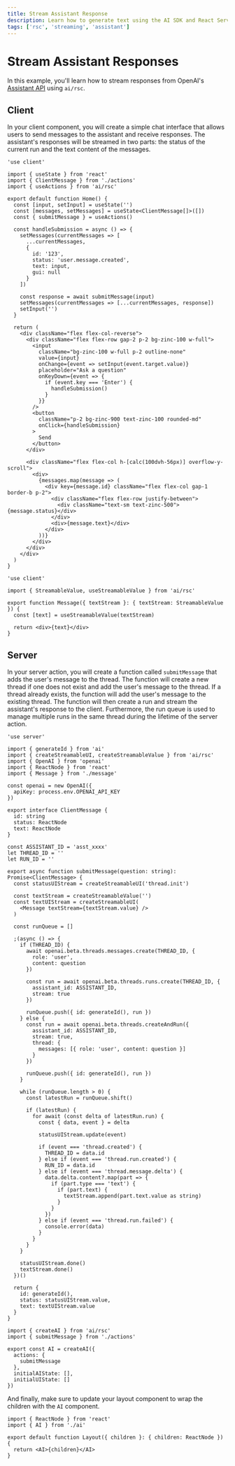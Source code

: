 ```yaml
---
title: Stream Assistant Response
description: Learn how to generate text using the AI SDK and React Server Components.
tags: ['rsc', 'streaming', 'assistant']
---
```


# Stream Assistant Responses

In this example, you'll learn how to stream responses from OpenAI's [Assistant API](https://platform.openai.com/docs/assistants/overview) using `ai/rsc`.

## Client

In your client component, you will create a simple chat interface that allows users to send messages to the assistant and receive responses. The assistant's responses will be streamed in two parts: the status of the current run and the text content of the messages.

```tsx filename='app/page.tsx'
'use client'

import { useState } from 'react'
import { ClientMessage } from './actions'
import { useActions } from 'ai/rsc'

export default function Home() {
  const [input, setInput] = useState('')
  const [messages, setMessages] = useState<ClientMessage[]>([])
  const { submitMessage } = useActions()

  const handleSubmission = async () => {
    setMessages(currentMessages => [
      ...currentMessages,
      {
        id: '123',
        status: 'user.message.created',
        text: input,
        gui: null
      }
    ])

    const response = await submitMessage(input)
    setMessages(currentMessages => [...currentMessages, response])
    setInput('')
  }

  return (
    <div className="flex flex-col-reverse">
      <div className="flex flex-row gap-2 p-2 bg-zinc-100 w-full">
        <input
          className="bg-zinc-100 w-full p-2 outline-none"
          value={input}
          onChange={event => setInput(event.target.value)}
          placeholder="Ask a question"
          onKeyDown={event => {
            if (event.key === 'Enter') {
              handleSubmission()
            }
          }}
        />
        <button
          className="p-2 bg-zinc-900 text-zinc-100 rounded-md"
          onClick={handleSubmission}
        >
          Send
        </button>
      </div>

      <div className="flex flex-col h-[calc(100dvh-56px)] overflow-y-scroll">
        <div>
          {messages.map(message => (
            <div key={message.id} className="flex flex-col gap-1 border-b p-2">
              <div className="flex flex-row justify-between">
                <div className="text-sm text-zinc-500">{message.status}</div>
              </div>
              <div>{message.text}</div>
            </div>
          ))}
        </div>
      </div>
    </div>
  )
}
```

```tsx filename='app/message.tsx'
'use client'

import { StreamableValue, useStreamableValue } from 'ai/rsc'

export function Message({ textStream }: { textStream: StreamableValue }) {
  const [text] = useStreamableValue(textStream)

  return <div>{text}</div>
}
```

## Server

In your server action, you will create a function called `submitMessage` that adds the user's message to the thread. The function will create a new thread if one does not exist and add the user's message to the thread. If a thread already exists, the function will add the user's message to the existing thread. The function will then create a run and stream the assistant's response to the client. Furthermore, the run queue is used to manage multiple runs in the same thread during the lifetime of the server action.

```tsx filename='app/actions.tsx'
'use server'

import { generateId } from 'ai'
import { createStreamableUI, createStreamableValue } from 'ai/rsc'
import { OpenAI } from 'openai'
import { ReactNode } from 'react'
import { Message } from './message'

const openai = new OpenAI({
  apiKey: process.env.OPENAI_API_KEY
})

export interface ClientMessage {
  id: string
  status: ReactNode
  text: ReactNode
}

const ASSISTANT_ID = 'asst_xxxx'
let THREAD_ID = ''
let RUN_ID = ''

export async function submitMessage(question: string): Promise<ClientMessage> {
  const statusUIStream = createStreamableUI('thread.init')

  const textStream = createStreamableValue('')
  const textUIStream = createStreamableUI(
    <Message textStream={textStream.value} />
  )

  const runQueue = []

  ;(async () => {
    if (THREAD_ID) {
      await openai.beta.threads.messages.create(THREAD_ID, {
        role: 'user',
        content: question
      })

      const run = await openai.beta.threads.runs.create(THREAD_ID, {
        assistant_id: ASSISTANT_ID,
        stream: true
      })

      runQueue.push({ id: generateId(), run })
    } else {
      const run = await openai.beta.threads.createAndRun({
        assistant_id: ASSISTANT_ID,
        stream: true,
        thread: {
          messages: [{ role: 'user', content: question }]
        }
      })

      runQueue.push({ id: generateId(), run })
    }

    while (runQueue.length > 0) {
      const latestRun = runQueue.shift()

      if (latestRun) {
        for await (const delta of latestRun.run) {
          const { data, event } = delta

          statusUIStream.update(event)

          if (event === 'thread.created') {
            THREAD_ID = data.id
          } else if (event === 'thread.run.created') {
            RUN_ID = data.id
          } else if (event === 'thread.message.delta') {
            data.delta.content?.map(part => {
              if (part.type === 'text') {
                if (part.text) {
                  textStream.append(part.text.value as string)
                }
              }
            })
          } else if (event === 'thread.run.failed') {
            console.error(data)
          }
        }
      }
    }

    statusUIStream.done()
    textStream.done()
  })()

  return {
    id: generateId(),
    status: statusUIStream.value,
    text: textUIStream.value
  }
}
```

```tsx filename="app/ai.ts"
import { createAI } from 'ai/rsc'
import { submitMessage } from './actions'

export const AI = createAI({
  actions: {
    submitMessage
  },
  initialAIState: [],
  initialUIState: []
})
```

And finally, make sure to update your layout component to wrap the children with the `AI` component.

```tsx filename="app/layout.tsx"
import { ReactNode } from 'react'
import { AI } from './ai'

export default function Layout({ children }: { children: ReactNode }) {
  return <AI>{children}</AI>
}
```
